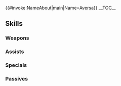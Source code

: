{{#invoke:NameAbout|main|Name=Aversa}}{{HeroPage Tabs}}
{{Hero Infobox
|Name=Aversa
|Title=Dark One
|GrowthModifier=
|WeaponType=Red Tome
|Origin=Fire Emblem Awakening
|Gender=Female
|MoveType=Flying
|actorJP=たなか久美
|actorEN=Cindy Robinson
|artist=п猫Ｒ
|resplendentArtist=マキトシ
|additionDate=October 23, 2018
|releaseDate=October 25, 2018
|TagID=インバース
|InternalID=306
|Properties=ghb,limited,resplendent,ljosalfheimr
|cv1=10
|cv2=500300
|description=A wily mage who serves Gangrel of Plegia. Excels at using her charms to disarm and then destroy her foes. Appears in Fire Emblem Awakening.
|resplendentStartTime=2023-04-10T07:00:00Z
|resplendentEndTime=2023-04-25T06:59:59Z
}}
__TOC__
{{Stats Page|Hero=Aversa: Dark One
|Lv1HP=18|Lv1ATK=7|Lv1SPD=8|Lv1DEF=4|Lv1RES=7
|GRHP=55|GRATK=60|GRSPD=60|GRDEF=30|GRRES=40
}}
==Skills==
===Weapons===
{{Weapons Table
|weapon1=Flux
|weapon1Default=1
|weapon1Unlock=1
|weapon2=Ruin
|weapon2Default=3
|weapon2Unlock=2
|weapon3=Fenrir
|weapon3Default=4
|weapon3Unlock=3
|weapon4=Aversa's Night
|weapon4Default=5
|weapon4Unlock=5
}}
===Assists===
{{Assists Table}}
===Specials===
{{Specials Table
|special1=Dragon Gaze
|special1Default=4
|special1Unlock=3
|special2=Dragon Fang
|special2Default=
|special2Unlock=4
}}
===Passives===
{{Passives Table
|passiveA1=Speed +1
|passiveA2=HP/Spd 1
|passiveA3=HP/Spd 2
|passiveA1Unlock=3
|passiveA2Unlock=4
|passiveA3Unlock=5
|passiveC1=Odd Res Wave 1
|passiveC2=Odd Res Wave 2
|passiveC3=Odd Res Wave 3
|passiveC1Unlock=1
|passiveC2Unlock=2
|passiveC3Unlock=4
}}
{{Heroes Navbox}}